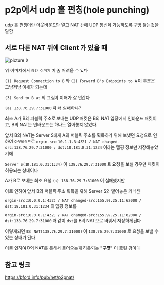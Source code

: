 # p2p에서 udp 홀 펀칭(hole punching)

udp 홀 펀칭이란 아웃바운드만 열고 NAT 간에 UDP 통신이 가능하도록 구멍 뚫는것을 말함

## 서로 다른 NAT 뒤에 Client 가 있을 때

![picture 0](./images/p2p-udp-hole-punching-1733467444946.png)  

위 이미지에서 `중간 이미지` 가 좀 어려울 수 있다

`(1) Request Connection to B` 와 `(2) Forward B's Endpoints to A` 이 부분은 그냥저냥 이해가 되는데

`(3) Send to B at` 의 그림이 이해가 잘 안간다

`(a) 138.76.29.7:31000` 이 왜 실패하냐? 

최초 A가 B의 퍼블릭 주소로 보내는 UDP 패킷은 B의 NAT 입장에서 인바운드 패킷이고, B의 NAT는 인바운드는 하나도 열어놓지 않았다.

앞서 B의 NAT는 Server S에게 A의 퍼블릭 주소를 획득하기 위해 보냈던 요청으로 인하여
`아웃바운드`로 `orgin-src:10.1.1.3:4321 / NAT changed-src:138.76.29.7:31000 / dst:18.181.0.31:1234` 이라는 맵핑 정보만 저장해놓았기에

`Server S(18.181.0.31:1234)` 이 `138.76.29.7:31000` 로 요청을 보낼 경우만 패킷이 허용되는 상태이다

A가 B로 보내는 최초 요청 `(a) 138.76.29.7:31000` 이 실패했지만

이로 인하여 앞서 B의 퍼블릭 주소 획득을 위해 Server S와 열어놓은 커넥션

`orgin-src:10.0.0.1:4321 / NAT changed-src:155.99.25.11:62000 / dst:18.181.0.31:1234` 의 맵핑 정보를

`orgin-src:10.0.0.1:4321 / NAT changed-src:155.99.25.11:62000 / dst:138.76.29.7:31000` 과 같이 `dst`를 B의 NAT으로 바꿔서 저장하게된다

이렇게되면 `B의 NAT(138.76.29.7:31000)` 이 `138.76.29.7:31000` 로 요청을 보낼 수 있는 상태가 된다

이로 인하여 B의 NAT를 통해서 들어오는게 허용되는 **"구멍"** 이 뚫린 것이다

## 참고 링크
https://bford.info/pub/net/p2pnat/

